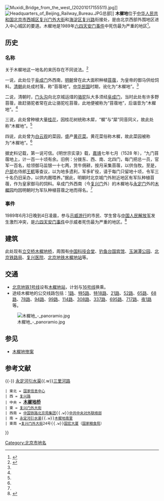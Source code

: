 {{Coord|39.907379|116.337583|type:landmark_region:CN-11_source:GoogleMaps|display=title}}
{{distinguish|苜蓿地}}
[[File:Muxidi_Bridge_from_the_west_(20201017155511).jpg|thumb]]]]
[[File:Headquarters_of_Beijing_Railway_Bureau.JPG|thumb]]总部]]
'''木樨地'''位于[[中华人民共和国|中华人民共和国]][[北京市|北京市]][[西城区|西城区]][[复兴门外大街|复兴门外大街]]和[[海淀区|海淀区]][[复兴路_(北京)|复兴路]]衔接处，是由北京西部外围地区进入中心城区的要道。木樨地是1989年[[六四事件|六四天安门事件]]中死伤最为严重的地区<ref>{{Cite web|title=鏡頭下的歷史／1989天安門：「木樨地的槍聲」，六四倒數2小時|url=https://global.udn.com/global_vision/story/8662/3850562|accessdate=2020-10-14|last=聯合新聞網|work=轉角國際 udn Global|language=zh-TW|archive-date=2021-01-22|archive-url=https://web.archive.org/web/20210122162835/https://global.udn.com/global_vision/story/8662/3850562|dead-url=no}}</ref>。

==历史==
=== 名称 ===
关于木樨地这一地名的来历存在不同说法。<ref name=mxd>{{Cite web |url=http://www.china.com.cn/culture/txt/2009-08/16/content_18343281.htm |title=“五棵松”与“木樨地”的地名掌故，中国网，2009-08-16 |accessdate=2012-09-27 |archive-date=2014-03-16 |archive-url=https://web.archive.org/web/20140316235710/http://www.china.com.cn/culture/txt/2009-08/16/content_18343281.htm |dead-url=no }}</ref>

一说，此处位于[[阜成门|阜成门]]外西南，[[明朝|明朝]]曾在此大面积种植[[苜蓿|苜蓿]]，为皇帝的御马供给饲料。[[清朝|清朝]]此处成村落，称“苜蓿地”。[[中华民国|中华民国]]时期，讹化为“木樨地”。<ref name=mxd/>

二说，清朝时，[[门头沟|门头沟]]向北京城运煤的[[骆驼|骆驼]]队大多须经[[阜成门|阜成门]]，当时此处有许多野苜蓿，故赶骆驼者常在此让骆驼吃苜蓿，此地便被称为“苜蓿地”，后谐音为“木樨地”。<ref name=mxd/>

三说，此处曾种植大量[[桂花|桂花]]，因桂花树统称木犀，“樨”与“犀”同音同义，故此处称“木樨地”。<ref name=mxd/>

四说，此处曾为[[白云观|白云观]]的菜园，盛产[[黄花菜|黄花菜]]。黄花菜俗称木樨，故此菜园被称为“木樨地”。<ref name=mxd/>

据史料记载，第一说可信。《明世宗实录》载，[[嘉靖|嘉靖]]七年七月（1528 年），“九门苜蓿地上，计一百一十顷有余。旧例：分拨东、西、南、北四门，每门把总一员，官军一百名，给领御马监银一十七两，赁牛佣耕，按月采集苜蓿，以供刍牧。至是，[[户部|户部]]右侍郎[[王軏|王軏]]等查议，以为地多遗利，军多旷役，请于每门只留地十顷，令军三十名仍旧采办，以供内厩喂养。”据此，明朝时北京城门外附近地区有军队种植苜蓿，作为皇家御马的饲料。阜成门外西南（今[[复兴门|复兴门]]外）的木樨地与[[永定门|永定门]]外的[[木樨园|木樨园]]均因明朝时为军队种植苜蓿之地而得名。<ref name=mxd/>

=== 事件 ===
{{main|六四事件#木樨地衝突}} 
1989年6月3日晚到4日凌晨，参与[[示威游行|示威游行]]的市民、学生曾与[[中国人民解放军|中国人民解放军]]发生激烈冲突，是[[六四天安门事件|六四天安门事件]]中示威者死伤最为严重的地区。<ref>{{Cite web|title=“六四”24周年 北京木樨地气氛紧张|url=https://www.bbc.com/zhongwen/simp/china/2013/06/130603_china_64_security|accessdate=2020-10-14|date=2013-06-03|work=BBC News 中文|language=zh-hans|archive-date=2021-08-27|archive-url=https://web.archive.org/web/20210827135751/https://www.bbc.com/zhongwen/simp/china/2013/06/130603_china_64_security|dead-url=no}}</ref>

==建筑==
此处现有[[立交桥|立交桥]][[木樨地桥|木樨地桥]]，周围有[[中国科技会堂|中国科技会堂]]、[[钓鱼台国宾馆|钓鱼台国宾馆]]、[[玉渊潭公园|玉渊潭公园]]、[[北京铁路局|北京铁路局]]、[[复兴医院|复兴医院]]、[[北京地铁|北京地铁]][[木樨地站|木樨地站]]等。

==交通==
*[[北京地铁1号线|北京地铁1号线]]设有[[木樨地站|木樨地站]]，计划与[[北京地铁16号线|16号线]]换乘。
*途经木樨地的公交线路包括：[[北京公交1路|1路]]、[[北京公交特5路|特5路]]、[[北京公交320路|特18路]]、[[北京公交21路|21路]]、[[北京公交52路|52路]]、[[北京公交65路|65路]]、[[北京公交68路|68路]]、[[北京公交78路|78路]]、[[北京公交94路|94路]]、[[北京公交99路|99路]]、[[北京公交114路|114路]]、[[北京公交308路|308路]]、[[北京公交337路|337路]]、[[北京公交695路|695路]]、[[北京公交717路|717路]]、[[北京公交夜1路|夜1路]]等。

[[File:木樨地_-_panoramio.jpg|thumb]]

==参见==
*[[木樨地惨案|木樨地惨案]]

==参考文献==
{{reflist}}

{{-}}
{{Geographic Location
 | 西北 = [[中国科技会堂|中国科技会堂]]
 | 北 = [[茂林居东路|茂林居东路]]{{.w}}[[永定河引水渠|永定河引水渠]]{{.w}}[[三里河路|三里河路]]
 | 東北 = [[国家信息中心|国家信息中心]]
 | 西 = [[复兴路_(北京)|复兴路]]
 | 中央 = <BIG>'''[[木樨地桥|木樨地桥]]'''</BIG>
 | 東 = [[复兴门外大街|复兴门外大街]]
 | 西南 = [[中国铁路北京局集团|中国铁路北京局集团]]{{.w}}[[中共中央对外联络部|中共中央对外联络部]]
 | 南 = [[永定河引水渠|永定河引水渠]]{{.w}}[[木樨地南里|木樨地南里]]
 | 東南 =[[复兴门外大街|复兴门外大街]]24号{{.w}}[[国宏大厦|国宏大厦]]（[[国家粮食局|国家粮食局]]）
}}

{{长安街}}
[[Category:北京市地名|Category:北京市地名]]